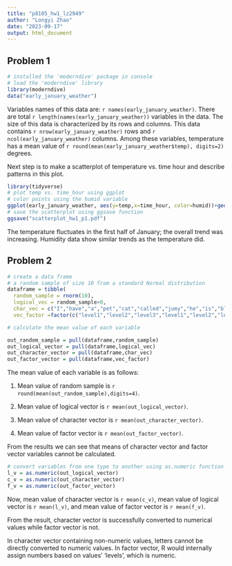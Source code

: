 ```yaml
---
title: "p8105_hw1_lz2949"
author: "Longyi Zhao"
date: "2023-09-17"
output: html_document
---
```


## Problem 1
```r
# installed the 'moderndive' package in console
# load the 'moderndive' library
library(moderndive)
data("early_january_weather")

```

Variables names of this data are: `r names(early_january_weather)`. There are total `r length(names(early_january_weather))` variables in the data. The size of this data is characterized by its rows and columns. This data contains `r nrow(early_january_weather)` rows and `r ncol(early_january_weather)` columns. Among these variables, temperature has a mean value of `r round(mean(early_january_weather$temp), digits=2)` degrees. 

Next step is to make a scatterplot of temperature vs. time hour and describe patterns in this plot. 

```r
library(tidyverse)
# plot temp vs. time_hour using ggplot 
# color points using the humid variable
ggplot(early_january_weather, aes(y=temp,x=time_hour, color=humid))+geom_point()
# save the scatterplot using ggsave function
ggsave("scatterplot_hw1_p1.pdf")
```

The temperature fluctuates in the first half of January; the overall trend was increasing. Humidity data show similar trends as the temperature did. 

## Problem 2

```r
# create a data frame 
# a random sample of size 10 from a standard Normal distribution
dataframe = tibble(
  random_sample = rnorm(10),
  logical_vec = random_sample>0,
  char_vec = c("I","have","a","pet","cat","called","jumy","he","is","black-and-white"),
  vec_factor =factor(c("level1","level2","level3","level1","level2","level3","level1","level2","level3","level3")))

# calculate the mean value of each variable 

out_random_sample = pull(dataframe,random_sample)
out_logical_vector = pull(dataframe,logical_vec)
out_character_vector = pull(dataframe,char_vec)
out_factor_vector = pull(dataframe,vec_factor)

```

The mean value of each variable is as follows: 

1. Mean value of random sample is `r round(mean(out_random_sample),digits=4)`. 

2. Mean value of logical vector is `r mean(out_logical_vector)`. 

3. Mean value of character vector is `r mean(out_character_vector)`. 

4. Mean value of factor vector is `r mean(out_factor_vector)`. 

From the results we can see that means of character vector and factor vector variables cannot be calculated. 


```r
# convert variables from one type to another using as.numeric function
l_v = as.numeric(out_logical_vector)
c_v = as.numeric(out_character_vector)
f_v = as.numeric(out_factor_vector)

```
Now, mean value of character vector is `r mean(c_v)`, mean value of logical vector is `r mean(l_v)`, and mean value of factor vector is `r mean(f_v)`. 

From the result, character vector is successfully converted to numerical values while factor vector is not. 

In character vector containing non-numeric values, letters cannot be directly converted to numeric values. In factor vector, R would internally assign numbers based on values' 'levels', which is numeric. 
